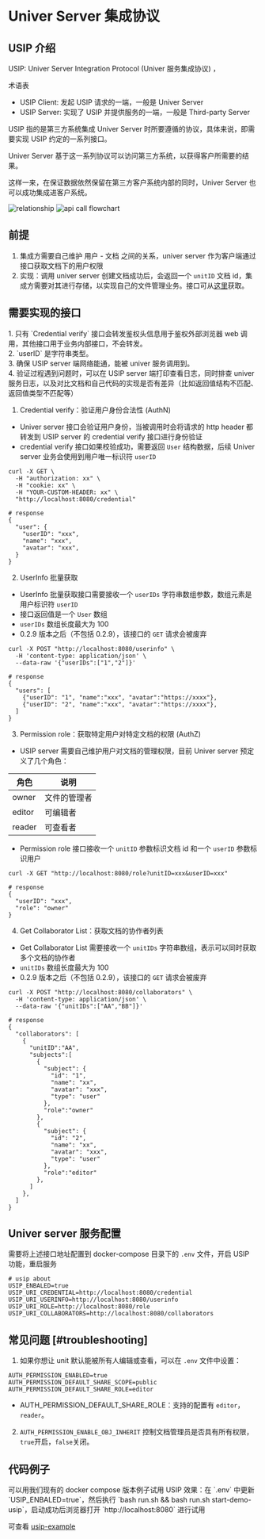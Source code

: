 
# Univer Server 集成协议

## USIP 介绍

USIP: Univer Server Integration Protocol (Univer 服务集成协议) ，

术语表

- USIP Client: 发起 USIP 请求的一端，一般是 Univer Server
- USIP Server: 实现了 USIP 并提供服务的一端，一般是 Third-party Server

USIP 指的是第三方系统集成 Univer Server 时所要遵循的协议，具体来说，即需要实现 USIP 约定的一系列接口。

Univer Server 基于这一系列协议可以访问第三方系统，以获得客户所需要的结果。

这样一来，在保证数据依然保留在第三方客户系统内部的同时，Univer Server 也可以成功集成进客户系统。

<Image src={relationshipImg} alt="relationship" width={500} />

<Image src={flowchartImg} alt="api call flowchart" width={500} />

## 前提

1. 集成方需要自己维护 用户 - 文档 之间的关系，univer server 作为客户端通过接口获取文档下的用户权限
2. 实现：调用 univer server 创建文档成功后，会返回一个 `unitID` 文档 id，集成方需要对其进行存储，以实现自己的文件管理业务。接口可从[这里](/guides/sheet/server/api)获取。

## 需要实现的接口

<Callout type="info" emoji="ℹ️">
  1. 只有 `Credential verify` 接口会转发鉴权头信息用于鉴权外部浏览器 web 调用，其他接口用于业务内部接口，不会转发。 <br />
  2. `userID` 是字符串类型。 <br />
  3. 确保 USIP server 端网络能通，能被 univer 服务调用到。 <br />
  4. 验证过程遇到问题时，可以在 USIP server 端打印查看日志，同时排查 univer 服务日志，以及对比文档和自己代码的实现是否有差异（比如返回值结构不匹配、返回值类型不匹配等） <br />
</Callout>

1. Credential verify：验证用户身份合法性 (AuthN)

- Univer server 接口会验证用户身份，当被调用时会将请求的 http header 都转发到 USIP server 的 credential verify 接口进行身份验证
- credential verify 接口如果校验成功，需要返回 `User` 结构数据，后续 Univer server 业务会使用到用户唯一标识符 `userID`

```shell
curl -X GET \
  -H "authorization: xx" \
  -H "cookie: xx" \
  -H "YOUR-CUSTOM-HEADER: xx" \
  "http://localhost:8080/credential"
    
# response
{
  "user": {
    "userID": "xxx",
    "name": "xxx",
    "avatar": "xxx",
  }
}
```

2. UserInfo 批量获取

- UserInfo 批量获取接口需要接收一个 `userIDs` 字符串数组参数，数组元素是用户标识符 `userID`
- 接口返回值是一个 `User` 数组
- `userIDs` 数组长度最大为 100
- 0.2.9 版本之后（不包括 0.2.9），该接口的 `GET` 请求会被废弃

```shell
curl -X POST "http://localhost:8080/userinfo" \
  -H 'content-type: application/json' \
  --data-raw '{"userIDs":["1","2"]}'

# response
{
  "users": [
    {"userID": "1", "name":"xxx", "avatar":"https://xxxx"},
    {"userID": "2", "name":"xxx", "avatar":"https://xxxx"},
  ]
}
```

3. Permission role：获取特定用户对特定文档的权限 (AuthZ)

- USIP server 需要自己维护用户对文档的管理权限，目前 Univer server 预定义了几个角色：

| 角色   | 说明         |
| ------ | ------------ |
| owner  | 文件的管理者 |
| editor | 可编辑者     |
| reader | 可查看者     |

- Permission role 接口接收一个 `unitID` 参数标识文档 id 和一个 `userID` 参数标识用户

```shell
curl -X GET "http://localhost:8080/role?unitID=xxx&userID=xxx"

# response
{
  "userID": "xxx",
  "role": "owner"
}
```

4. Get Collaborator List：获取文档的协作者列表

- Get Collaborator List 需要接收一个 `unitIDs` 字符串数组，表示可以同时获取多个文档的协作者
- `unitIDs` 数组长度最大为 100
- 0.2.9 版本之后（不包括 0.2.9），该接口的 `GET` 请求会被废弃

```shell
curl -X POST "http://localhost:8080/collaborators" \
  -H 'content-type: application/json' \
  --data-raw '{"unitIDs":["AA","BB"]}'

# response
{
  "collaborators": [
    {
      "unitID":"AA",
      "subjects":[
        {
          "subject": {
            "id": "1",
            "name": "xx",
            "avatar": "xxx",
            "type": "user"
          },
          "role":"owner"
        },
        {
          "subject": {
            "id": "2",
            "name": "xx",
            "avatar": "xxx",
            "type": "user"
          },
          "role":"editor"
        },
      ]
    },
  ]
}
```

## Univer server 服务配置

需要将上述接口地址配置到 docker-compose 目录下的 `.env` 文件，开启 USIP 功能，重启服务

```shell
# usip about
USIP_ENBALED=true
USIP_URI_CREDENTIAL=http://localhost:8080/credential
USIP_URI_USERINFO=http://localhost:8080/userinfo
USIP_URI_ROLE=http://localhost:8080/role
USIP_URI_COLLABORATORS=http://localhost:8080/collaborators
```

## 常见问题 [#troubleshooting]

1. 如果你想让 unit 默认能被所有人编辑或查看，可以在 `.env` 文件中设置：
```shell
AUTH_PERMISSION_ENABLED=true
AUTH_PERMISSION_DEFAULT_SHARE_SCOPE=public
AUTH_PERMISSION_DEFAULT_SHARE_ROLE=editor
```
- AUTH_PERMISSION_DEFAULT_SHARE_ROLE：支持的配置有 `editor`， `reader`。

2. `AUTH_PERMISSION_ENABLE_OBJ_INHERIT` 控制文档管理员是否具有所有权限，`true`开启，`false`关闭。

## 代码例子

<Callout type="info">
  可以用我们现有的 docker compose 版本例子试用 USIP 效果：在 `.env` 中更新 `USIP_ENBALED=true`，然后执行 `bash run.sh && bash run.sh start-demo-usip`，启动成功后浏览器打开 `http://localhost:8080` 进行试用
</Callout>

可查看 [usip-example](https://github.com/dream-num/usip-example)
